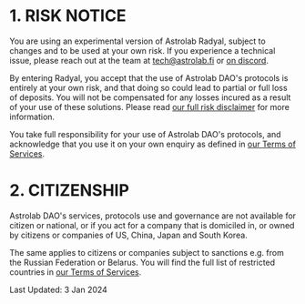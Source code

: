 # 1. RISK NOTICE

You are using an experimental version of Astrolab Radyal, subject to changes and to be used at your own risk.
If you experience a technical issue, please reach out at the team at [tech@astrolab.fi](tech@astrolab.fi) or [on discord](https://discord.gg/M5RV26xMuu).

By entering Radyal, you accept that the use of Astrolab DAO's protocols is entirely at your own risk, and that doing so could lead to partial or full loss of deposits. You will not be compensated for any losses incured as a result of your use of these solutions. Please read [our full risk disclaimer](/terms-of-serviceclaimer) for more information.

You take full responsibility for your use of Astrolab DAO's protocols, and acknowledge that you use it on your own enquiry as defined in [our Terms of Services](/terms-of-service).

# 2. CITIZENSHIP

Astrolab DAO's services, protocols use and governance are not available for citizen or national, or if you act for a company that is domiciled in, or owned by citizens or companies of US, China, Japan and South Korea.

The same applies to citizens or companies subject to sanctions e.g. from the Russian Federation or Belarus. You will find the full list of restricted countries in [our Terms of Services](/terms-of-service).

Last Updated: 3 Jan 2024
